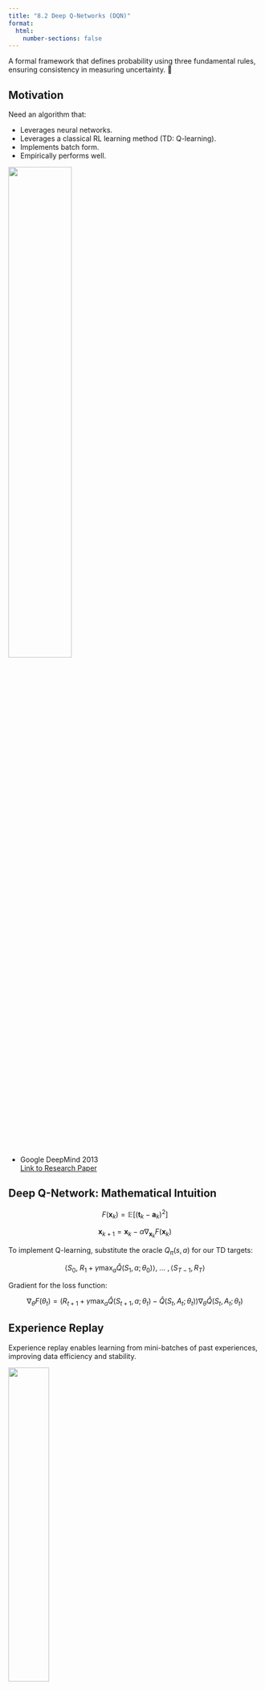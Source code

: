 ```yaml
---
title: "8.2 Deep Q-Networks (DQN)"
format:
  html:
    number-sections: false
---
```


::: {.callout-note appearance="simple" icon=false}
A formal framework that defines probability using three fundamental rules, ensuring consistency in measuring uncertainty. 🎲
:::

## Motivation

Need an algorithm that:

- Leverages neural networks.
- Leverages a classical RL learning method (TD: Q-learning).
- Implements batch form.
- Empirically performs well.

![](images/DQNresearchpaper.png){width=50% fig-align="center"}

- Google DeepMind 2013  
  [Link to Research Paper](https://www.cs.toronto.edu/~vmnih/docs/dqn.pdf)

## Deep Q-Network: Mathematical Intuition

$$
F(\mathbf{x}_{k}) = \mathbb{E}[(\mathbf{t}_{k} - \mathbf{a}_{k})^2]
$$

$$
\mathbf{x}_{k+1} = \mathbf{x}_{k} - \alpha \nabla_{\mathbf{x}_{k}} F(\mathbf{x}_{k})
$$

To implement Q-learning, substitute the oracle $Q_{\pi}(s,a)$ for our TD targets:

$$
\langle S_{0}, \ R_{1} + \gamma \max_{a} \hat{Q}(S_{1},a; \theta_{0})\rangle, \ ... \ ,\langle S_{T-1},R_{T}\rangle
$$

Gradient for the loss function:

$$
\nabla_{\theta} F(\theta_{t}) = (R_{t+1} + \gamma \max_{a} \hat{Q}(S_{t+1},a; \theta_{t}) - \hat{Q}(S_{t},A_{t}; \theta_{t}))\nabla_{\theta} \hat{Q}(S_{t},A_{t}; \theta_{t})
$$

## Experience Replay

Experience replay enables learning from mini-batches of past experiences, improving data efficiency and stability.

![](images/ExperienceReplay.svg){width=40% fig-align="center"}

## Fixed Targets

Stabilizes training by holding target values constant for several updates:

$$
\hat{Q}(s,a; \theta^{-})
$$

Gradient for the loss function:

$$
\nabla_\theta F(\theta_{t}) = (R_{t+1} + \gamma \max_{a} \hat{Q}(S_{t+1},a; \theta^{-}_{t}) - \hat{Q}(S_{t},A_{t}; \theta_{t}))\nabla_\theta \hat{Q}(S_{t},A_{t}; \theta_{t})
$$

## Deep Q-Network: Illustration

![](images/DQN.png){width=100% fig-align="center"}

## Pseudocode

```pseudocode

```

<div style="text-align: center;">
  <a href="https://github.com/">
    <img src="images/github.svg" alt="GitHub" width="5%"/> 
  </a>
</div>

#### <u> Exercise </u>

Is there a mistake with the following loss function for DQN?

$$
F(\theta_{t}) = (\text{TD-Target}_{j} - \hat{Q}(S_{j+1},a; \theta_{t}))^{2}
$$

Why does this suggest that we are updating the MSE of a scalar and a vector? <br>
What is actually happening here during the gradient update step?

::: {.callout-tip collapse="true"}
## Solution

:::